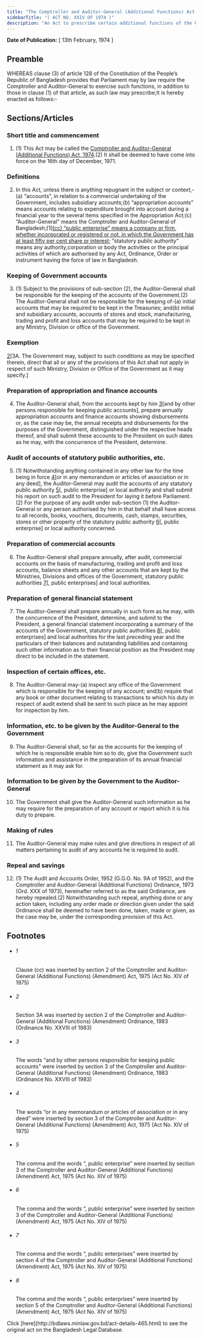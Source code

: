 ```yaml
---
title: "The Comptroller and Auditor-General (Additional Functions) Act, 1974"
sidebarTitle: "( ACT NO. XXIV OF 1974 )"
description: "An Act to prescribe certain additional functions of the Comptroller and Auditor-General."
---
```


**Date of Publication:** [ 13th February, 1974 ]

## Preamble

WHEREAS clause (3) of article 128 of the Constitution of the People’s Republic of Bangladesh provides that Parliament may by law require the Comptroller and Auditor-General to exercise such functions, in addition to those in clause (1) of that article, as such law may prescribe;It is hereby enacted as follows:-

## Sections/Articles

### Short title and commencement

1. (1) This Act may be called the [Comptroller and Auditor-General (Additional Functions) Act, 1974](/laws/act-465 "Comptroller and Auditor-General (Additional Functions) Act, 1974").(2) It shall be deemed to have come into force on the 16th day of December, 1971.

### Definitions

2. In this Act, unless there is anything repugnant in the subject or context,-(a) “accounts”, in relation to a commercial undertaking of the Government, includes subsidiary accounts;(b) “appropriation accounts” means accounts relating to expenditure brought into account during a financial year to the several items specified in the Appropriation Act;(c) “Auditor-General” means the Comptroller and Auditor-General of Bangladesh;[1][(cc) “public enterprise” means a company or firm, whether incorporated or registered or not, in which the Government has at least fifty per cent share or interest;](d) “statutory public authority” means any authority,corporation or body the activities or the principal activities of which are authorised by any Act, Ordinance, Order or instrument having the force of law in Bangladesh.

### Keeping of Government accounts

3. (1) Subject to the provisions of sub-section (2), the Auditor-General shall be responsible for the keeping of the accounts of the Government.(2) The Auditor-General shall not be responsible for the keeping of-(a) initial accounts that may be required to be kept in the Treasuries; and(b) initial and subsidiary accounts, accounts of stores and stock, manufacturing, trading and profit and loss accounts that may be required to be kept in any Ministry, Division or office of the Government.

### Exemption

[2](1)[3A. The Government may, subject to such conditions as may be specified therein, direct that all or any of the provisions of this Act shall not apply in respect of such Ministry, Division or Office of the Government as it may specify.]

### Preparation of appropriation and finance accounts

4. The Auditor-General shall, from the accounts kept by him [3](1)[and by other persons responsible for keeping public accounts], prepare annually appropriation accounts and finance accounts showing disbursements or, as the case may be, the annual receipts and disbursements for the purposes of the Government, distinguished under the respective heads thereof, and shall submit these accounts to the President on such dates as he may, with the concurrence of the President, determine.

### Audit of accounts of statutory public authorities, etc.

5. (1) Notwithstanding anything contained in any other law for the time being in force [4](1)[or in any memorandum or articles of association or in any deed], the Auditor-General may audit the accounts of any statutory public authority [5](2)[, public enterprise] or local authority and shall submit his report on such audit to the President for laying it before Parliament.(2) For the purpose of any audit under sub-section (1) the Auditor-General or any person authorised by him in that behalf shall have access to all records, books, vouchers, documents, cash, stamps, securities, stores or other property of the statutory public authority [6](3)[, public enterprise] or local authority concerned.

### Preparation of commercial accounts

6. The Auditor-General shall prepare annually, after audit, commercial accounts on the basis of manufacturing, trading and profit and loss accounts, balance sheets and any other accounts that are kept by the Ministries, Divisions and offices of the Government, statutory public authorities [7](1)[, public enterprises] and local authorities.

### Preparation of general financial statement

7. The Auditor-General shall prepare annually in such form as he may, with the concurrence of the President, determine, and submit to the President, a general financial statement incorporating a summary of the accounts of the Government, statutory public authorities [8](1)[, public enterprises] and local authorities for the last preceding year and the particulars of their balances and outstanding liabilities and containing such other information as to their financial position as the President may direct to be included in the statement.

### Inspection of certain offices, etc.

8. The Auditor-General may-(a) inspect any office of the Government which is responsible for the keeping of any account; and(b) require that any book or other document relating to transactions to which his duty in respect of audit extend shall be sent to such place as he may appoint for inspection by him.

### Information, etc. to be given by the Auditor-General to the Government

9. The Auditor-General shall, so far as the accounts for the keeping of which he is responsible enable him so to do, give the Government such information and assistance in the preparation of its annual financial statement as it may ask for.

### Information to be given by the Government to the Auditor-General

10. The Government shall give the Auditor-General such information as he may require for the preparation of any account or report which it is his duty to prepare.

### Making of rules

11. The Auditor-General may make rules and give directions in respect of all matters pertaining to audit of any accounts he is required to audit.

### Repeal and savings

12. (1) The Audit and Accounts Order, 1952 (G.G.O. No. 9A of 1952), and the Comptroller and Auditor-General (Additional Functions) Ordinance, 1973 (Ord. XXX of 1973), hereinafter referred to as the said Ordinance, are hereby repealed.(2) Notwithstanding such repeal, anything done or any action taken, including any order made or direction given under the said Ordinance shall be deemed to have been done, taken, made or given, as the case may be, under the corresponding provision of this Act.

## Footnotes

- ###### 1

  Clause (cc) was inserted by section 2 of the Comptroller and Auditor-General (Additional Functions) (Amendment) Act, 1975 (Act No. XIV of 1975)

- ###### 2

  Section 3A was inserted by section 2 of the Comptroller and Auditor-General (Additional Functions) (Amendment) Ordinance, 1983 (Ordinance No. XXVIII of 1983)

- ###### 3

  The words “and by other persons responsible for keeping public accounts” were inserted by section 3 of the Comptroller and Auditor-General (Additional Functions) (Amendment) Ordinance, 1983 (Ordinance No. XXVIII of 1983)

- ###### 4

  The words “or in any memorandum or articles of association or in any deed” were inserted by section 3 of the Comptroller and Auditor-General (Additional Functions) (Amendment) Act, 1975 (Act No. XIV of 1975)

- ###### 5

  The comma and the words “, public enterprise” were inserted by section 3 of the Comptroller and Auditor-General (Additional Functions) (Amendment) Act, 1975 (Act No. XIV of 1975)

- ###### 6

  The comma and the words “, public enterprise” were inserted by section 3 of the Comptroller and Auditor-General (Additional Functions) (Amendment) Act, 1975 (Act No. XIV of 1975)

- ###### 7

  The comma and the words “, public enterprises” were inserted by section 4 of the Comptroller and Auditor-General (Additional Functions) (Amendment) Act, 1975 (Act No. XIV of 1975)

- ###### 8

  The comma and the words “, public enterprises” were inserted by section 5 of the Comptroller and Auditor-General (Additional Functions) (Amendment) Act, 1975 (Act No. XIV of 1975)

<Note>
  Click [here](http://bdlaws.minlaw.gov.bd/act-details-465.html) to see the original act on the Bangladesh Legal Database.
</Note>
